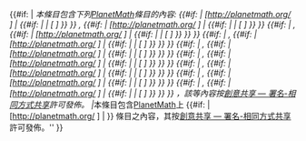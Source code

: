 <!-- First check to see if there are multiple articles, 
-->{{#if: {{{title2|}}}
| <!-- multiple
-->''本條目包含下列[[PlanetMath]]條目的內容: <!--
We list the first two articles explicitly, since we know they exist, then check for further articles. Note that these further checks are *not* nested – this makes the code much more readable, and, as a bonus, robust to skipped entries.

Start with the 1st article
--> {{#if: {{{urlname|}}} | [http://planetmath.org/{{{urlname}}} {{{title}}}] | {{#if: {{{id|}}} | <!--[[PlanetMath:{{{urlname}}}|-->{{{title}}}<!--]]--> | [{{{sourceurl}}} {{{title}}}] }} }}<!--
-->, <!-- 2nd article
--> {{#if: {{{urlname2|}}} | [http://planetmath.org/{{{urlname2}}} {{{title2}}}] | {{#if: {{{id2|}}} | <!--[[PlanetMath:{{{urlname2}}}|-->{{{title2}}}<!--]]--> | [{{{sourceurl2}}} {{{title2}}}] }} }}<!--
--><!-- 3rd article, if any
-->{{#if: {{{title3|}}} | , {{#if: {{{urlname3|}}} | [http://planetmath.org/{{{urlname3}}} {{{title3}}}] | {{#if: {{{id3|}}} | <!--[[PlanetMath:{{{urlname3}}}|-->{{{title3}}}<!--]]--> | [{{{sourceurl3}}} {{{title3}}}] }} }} }}<!-- 4th?
-->{{#if: {{{title4|}}} | , {{#if: {{{urlname4|}}} | [http://planetmath.org/{{{urlname4}}} {{{title4}}}] | {{#if: {{{id4|}}} | <!--[[PlanetMath:{{{urlname4}}}|-->{{{title4}}}<!--]]--> | [{{{sourceurl4}}} {{{title4}}}] }} }} }}<!-- 5th?
-->{{#if: {{{title5|}}} | , {{#if: {{{urlname5|}}} | [http://planetmath.org/{{{urlname5}}} {{{title5}}}] | {{#if: {{{id5|}}} | <!--[[PlanetMath:{{{urlname5}}}|-->{{{title5}}}<!--]]--> | [{{{sourceurl5}}} {{{title5}}}] }} }} }}<!-- 6th?
-->{{#if: {{{title6|}}} | , {{#if: {{{urlname6|}}} | [http://planetmath.org/{{{urlname6}}} {{{title6}}}] | {{#if: {{{id6|}}} | <!--[[PlanetMath:{{{urlname6}}}|-->{{{title6}}}<!--]]--> | [{{{sourceurl6}}} {{{title6}}}] }} }} }}<!-- 7th?
-->{{#if: {{{title7|}}} | , {{#if: {{{urlname7|}}} | [http://planetmath.org/{{{urlname7}}} {{{title7}}}] | {{#if: {{{id7|}}} | <!--[[PlanetMath:{{{urlname7}}}|-->{{{title7}}}<!--]]--> | [{{{sourceurl7}}} {{{title7}}}] }} }} }}<!-- 8th?
-->{{#if: {{{title8|}}} | , {{#if: {{{urlname8|}}} | [http://planetmath.org/{{{urlname8}}} {{{title8}}}] | {{#if: {{{id8|}}} | <!--[[PlanetMath:{{{urlname8}}}|-->{{{title8}}}<!--]]--> | [{{{sourceurl8}}} {{{title8}}}] }} }} }}<!-- 9th?
-->{{#if: {{{title9|}}} | , {{#if: {{{urlname9|}}} | [http://planetmath.org/{{{urlname9}}} {{{title9}}}] | {{#if: {{{id9|}}} | <!--[[PlanetMath:{{{urlname9}}}|-->{{{title9}}}<!--]]--> | [{{{sourceurl9}}} {{{title9}}}] }} }} }}<!--
-->，該等內容按[[WP:CC-BY-SA|創意共享 — 署名-相同方式共享]]許可發佈。<!-- End of list
--> | <!-- single article
-->''本條目包含[[PlanetMath]]上 {{#if: {{{urlname|}}} | [http://planetmath.org/{{{urlname}}} {{{title}}}] | <!--[[PlanetMath:{{{urlname}}}|-->{{{title}}}<!--]]-->}} 條目之內容，其按[[WP:CC-BY-SA|創意共享 — 署名-相同方式共享]]許可發佈。'' }}<includeonly>[[Category:維基百科上包含 PlanetMath 內容的條目|{{PAGENAME}}]]</includeonly><noinclude>{{Documentation}}
</noinclude>